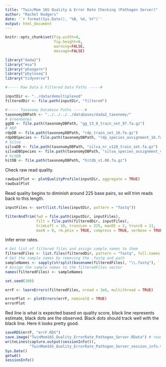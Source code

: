 ```yaml
---
title: "Twin/Mom 16S Quality & Error Rate Checking (Pathogen Server)"
author: "Rachel Rodgers"
date: '`r format(Sys.Date(), "%B, %d, %Y")`'
output: html_document
---
```


```r
knitr::opts_chunk$set(fig.width=8,
                      fig.height=6,
                      warning=FALSE,
                      message=FALSE)
```

```r
library("dada2")
library("msa")
library("phangorn")
library("phyloseq")
library("tidyverse")
```

```r
#----- Raw Data & Filtered Data Paths -----#

inputDir <- "../data/demultiplexed"
filteredDir <- file.path(inputDir, "filtered")

#----- Taxonomy Database Paths -----#
taxonomyDBPath <- "../../../../databases/dada2_taxonomy/"
# GreenGenes
ggDB <- file.path(taxonomyDBPath, "gg_13_8_train_set_97.fa.gz")
# RDP
rdpDB <- file.path(taxonomyDBPath, "rdp_train_set_16.fa.gz")
rdpDBSpecies <- file.path(taxonomyDBPath, "rdp_species_assignment_16.fa.gz")
# Silva
silvaDB <- file.path(taxonomyDBPath, "silva_nr_v128_train_set.fa.gz")
silvaDBSpecies <- file.path(taxonomyDBPath, "silva_species_assignment_v128.fa.gz")
# hitDB
hitDB <- file.path(taxonomyDBPath, "hitdb_v1.00.fa.gz")
```

Check raw read quality.

```r
rawQualPlot <- plotQualityProfile(inputDir, aggregate = TRUE)
rawQualPlot
```

Read quality begins to diminish around 225 base pairs, so will trim reads back to this length.

```r
inputFiles <- sort(list.files(inputDir, pattern = "fastq"))

filterAndTrim(fwd = file.path(inputDir, inputFiles),
              filt = file.path(filteredDir, inputFiles),
              trimLeft = 10, truncLen = 225, maxEE = 2, truncQ = 11,
              maxN = 0, rm.phix = TRUE, compress = TRUE, verbose = TRUE)
```

Infer error rates.

```r
# Get list of filtered files and assign sample names to them
filteredFiles <- list.files(filteredDir, pattern = "fastq", full.names = TRUE)
# Get the sample names by removing the .fastq and path 
sampleNames <- sapply(strsplit(basename(filteredFiles), "\\.fastq"), `[`, 1)
# Assign the sample names to the filteredFiles vector
names(filteredFiles) <- sampleNames
```

```r
set.seed(100)

errF <- learnErrors(filteredFiles, nread = 3e6, multithread = TRUE)

errorPlot <- plotErrors(errF, nominalQ = TRUE)
errorPlot
```

Red line is what is expected based on quality score, black line represents estimate, black dots are the observed.  Black dots should track well with the black line.  Here it looks pretty good.

```r
saveRDS(errF, "errF.RDS")
save.image("TwinMom16S_Quality_ErrorRate_Pathogen_Server.RData") # read back w/ load() or attach()
writeLines(capture.output(sessionInfo()), 
           "TwinMom16S_Quality_ErrorRate_Pathogen_Server_session_info.txt")
Sys.Date()
getwd()
sessionInfo()
```
